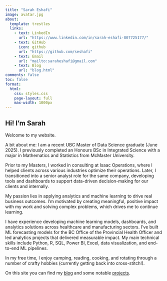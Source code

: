 ```yaml
---
title: "Sarah Eshafi"
image: avatar.jpg
about:
  template: trestles
  links:
    - text: LinkedIn
      url: "https://www.linkedin.com/in/sarah-eshafi-807725177/"
    - text: GitHub
      icon: github
      url: "https://github.com/seshafi"
    - text: Email
      url: "mailto:saraheshafi@gmail.com"
    - text: Blog
      url: "blog.html"
comments: false
toc: false
format:
  html:
    css: styles.css
    page-layout: full
    max-width: 1000px
---
```


## Hi! I'm Sarah

Welcome to my website. 

A bit about me: 
I am a recent UBC Master of Data Science graduate (June 2025). I previously completed an Honours BSc in Integrated Science with a major in Mathematics and Statistics from McMaster University. 

Prior to my Masters, I worked in consulting at Isaac Operations, where I helped clients across various industries optimize their operations. 
Later, I transitioned into a senior analyst role for the same company, developing tools and dashboards to support data-driven decision-making for our clients and internally.

My passion lies in applying analytics and machine learning to drive real business outcomes. I'm motivated by creating meaningful, positive impact with my work and solving complex problems, which drives me to continue learning.

I have experience developing machine learning models, dashboards, and analytics solutions across healthcare and manufacturing sectors. I've built ML forecasting models for the BC Office of the Provincial Health Officer and led analytics projects that delivered measurable impact.
My main technical skills include Python, R, SQL, Power BI, Excel, data visualization, and end-to-end ML pipelines.

In my free time, I enjoy camping, reading, cooking, and rotating through a number of crafty hobbies (currently getting back into cross-stitch!). 

On this site you can find my [blog](blog.html) 
and some notable [projects](projects.html).